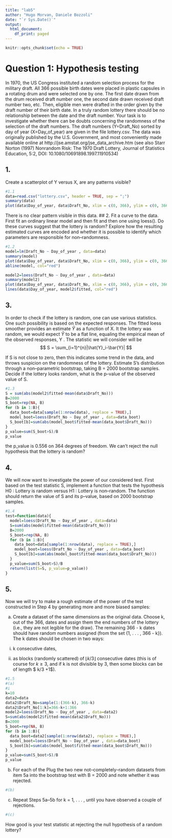 ```yaml
---
title: "lab5"
author: "Hugo Morvan, Daniele Bozzoli"
date: "`r Sys.Date()`"
output:
  html_document:
    df_print: paged
---
```


```r
knitr::opts_chunk$set(echo = TRUE)
```

# Question 1: Hypothesis testing

In 1970, the US Congress instituted a random selection process for the military draft. All 366 possible birth dates were placed in plastic capsules in a rotating drum and were selected one by one. The first date drawn from the drum received draft number one, the second date drawn received draft number two, etc. Then, eligible men were drafted in the order given by the draft number of their birth date. In a truly random lottery there should be no relationship between the date and the draft number. Your task is to investigate whether there can be doubts concerning the randomness of the selection of the draft numbers. The draft numbers (Y=Draft_No) sorted by day of year (X=Day_of_year) are given in the file lottery.csv. The data was originally published by the U.S. Government, and most conveniently made available online at http://jse.amstat.org/jse_data_archive.htm (see also Starr Norton (1997) Nonrandom Risk: The 1970 Draft Lottery, Journal of Statistics Education, 5:2, DOI: 10.1080/10691898.1997.11910534)

## 1. 
Create a scatterplot of Y versus X, are any patterns visible?
```r
#1.1
data=read.csv("lottery.csv", header = TRUE, sep = ";")
summary(data)
plot(data$Day_of_year, data$Draft_No, xlim = c(0, 366), ylim = c(0, 366), xlab = "Day of year", ylab = "Draft No")
```
There is no clear pattern visible in this data. 
## 2. 
Fit a curve to the data. First fit an ordinary linear model and then fit and then one using loess(). Do these curves suggest that the lottery is random? Explore how the resulting estimated curves are encoded and whether it is possible to identify which parameters are responsible for non–randomness.

```r
#1.2
model=lm(Draft_No ~ Day_of_year , data=data)
summary(model)
plot(data$Day_of_year, data$Draft_No, xlim = c(0, 366), ylim = c(0, 366), xlab = "Day of year", ylab = "Draft No")
abline(model, col="red")

model2=loess(Draft_No ~ Day_of_year , data=data)
summary(model2)
plot(data$Day_of_year, data$Draft_No, xlim = c(0, 366), ylim = c(0, 366), xlab = "Day of year", ylab = "Draft No")
lines(data$Day_of_year, model2$fitted, col="red")

```

## 3. 
In order to check if the lottery is random, one can use various statistics. One such possibility is based on the expected responses. The fitted loess smoother provides an estimate $\hat{Y}$ as a function of X. It the lottery was random, we would expect $\hat{Y}$ to be a flat line, equaling the empirical mean of the observed responses, Y . The statistic we will consider will be $$ S = \sum_{i=1}^{n}|\hat{Y}_i-\bar{Y}| $$

If S is not close to zero, then this indicates some trend in the data, and throws suspicion on the randomness of the lottery. Estimate S’s distribution through a non–parametric bootstrap, taking B = 2000 bootstrap samples. Decide if the lottery looks random, what is the p–value of the observed value of S.

```r
#1.3
S = sum(abs(model2$fitted-mean(data$Draft_No)))
B=2000
S_boot=rep(NA, B)
for (b in 1:B){
  data_boot=data[sample(1:nrow(data), replace = TRUE),]
  model_boot=loess(Draft_No ~ Day_of_year , data=data_boot)
  S_boot[b]=sum(abs(model_boot$fitted-mean(data_boot$Draft_No)))
}
p_value=sum(S_boot>S)/B
p_value
```
the p_value is 0.556 on 364 degrees of freedom. We can't reject the null hypothesis that the lottery is random? 

## 4. 
We will now want to investigate the power of our considered test. First based on the test statistic S, implement a function that tests the hypothesis H0 : Lottery is random versus H1 : Lottery is non–random.
The function should return the value of S and its p–value, based on 2000 bootstrap samples.

```r
#1.4
test=function(data){
  model=loess(Draft_No ~ Day_of_year , data=data)
  S=sum(abs(model$fitted-mean(data$Draft_No)))
  B=2000
  S_boot=rep(NA, B)
  for (b in 1:B){
    data_boot=data[sample(1:nrow(data), replace = TRUE),]
    model_boot=loess(Draft_No ~ Day_of_year , data=data_boot)
    S_boot[b]=sum(abs(model_boot$fitted-mean(data_boot$Draft_No)))
  }
  p_value=sum(S_boot>S)/B
  return(list(S=S, p_value=p_value))
}

```


## 5. 
Now we will try to make a rough estimate of the power of the test constructed in Step 4 by generating more and more biased samples:

(a) 
Create a dataset of the same dimensions as the original data. Choose k, out of the 366, dates and assign them the end numbers of the lottery (i.e., they are not legible for the draw). The remaining 366 - k dates should have random numbers assigned (from the set {1, . . . , 366 - k}). The k dates should be chosen in two ways:

i. k consecutive dates,
  
ii. as blocks (randomly scattered) of $\lfloor k/3 \rfloor$  consecutive dates (this is of course for $k ≥ 3$, and if k is not divisible by 3, then some blocks can be of length $ \lfloor k/3 \rfloor +1$).

```r
#1.5
#(a)
#i
k=10
data2=data
data2$Draft_No=sample(1:(366-k), 366-k)
data2$Draft_No[1:k]=366-k+1:366
model2=loess(Draft_No ~ Day_of_year , data=data2)
S=sum(abs(model2$fitted-mean(data2$Draft_No)))
B=2000
S_boot=rep(NA, B)
for (b in 1:B){
  data_boot=data2[sample(1:nrow(data2), replace = TRUE),]
  model_boot=loess(Draft_No ~ Day_of_year , data=data_boot)
  S_boot[b]=sum(abs(model_boot$fitted-mean(data_boot$Draft_No)))
}
p_value=sum(S_boot>S)/B
p_value

```

(b) 
For each of the Plug the two new not–completely–random datasets from item 5a into the bootstrap test with B = 2000 and note whether it was rejected.

```r
#(b)
```

(c) 
Repeat Steps 5a–5b for k = 1, . . . , until you have observed a couple of rejections.

```r
#(c)

```
How good is your test statistic at rejecting the null hypothesis of a random lottery?